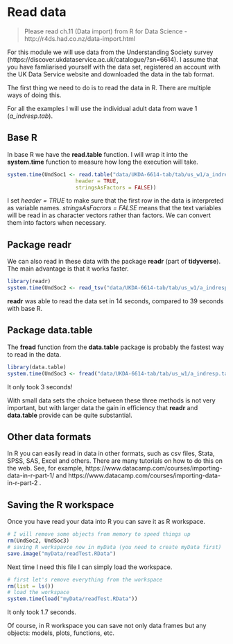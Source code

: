 # Read data {#readdata}

> Please read ch.11 (Data import) from R for Data Science - http://r4ds.had.co.nz/data-import.html

For this module we will use data from the Understanding Society survey (https://discover.ukdataservice.ac.uk/catalogue/?sn=6614). I assume that you have famliarised yourself with the data set, registered an account with the UK Data Service website and downloaded the data in the tab format.

The first thing we need to do is to read the data in R. There are multiple ways of doing this.

For all the examples I will use the individual adult data from wave 1 (*a_indresp.tab*).

## Base R

In base R we have the **read.table** function. I will wrap it into the **system.time** function to measure how long the execution will take.

```r
system.time(UndSoc1 <- read.table("data/UKDA-6614-tab/tab/us_w1/a_indresp.tab",
                      header = TRUE,
                      stringsAsFactors = FALSE))
```

I set *header = TRUE* to make sure that the first row in the data is interpreted as variable names. *stringsAsFacrors = FALSE* means that the text variables will be read in as character vectors rather than factors. We can convert them into factors when necessary.

## Package readr

We can also read in these data with the package **readr** (part of **tidyverse**). The main advantage is that it works faster.

```r
library(readr)
system.time(UndSoc2 <- read_tsv("data/UKDA-6614-tab/tab/us_w1/a_indresp.tab"))
```

**readr** was able to read the data set in 14 seconds, compared to 39 seconds with base R.

## Package data.table

The **fread** function from the **data.table** package is probably the fastest way to read in the data. 

```r
library(data.table)
system.time(UndSoc3 <- fread("data/UKDA-6614-tab/tab/us_w1/a_indresp.tab"))
```

It only took 3 seconds!
 
With small data sets the choice between these three methods is not very important, but with larger data the gain in efficiency that **readr** and **data.table** provide can be quite substantial.

## Other data formats

In R you can easily read in data in other formats, such as csv files, Stata, SPSS, SAS, Excel and others. There are many tutorials on how to do this on the web. See, for example, https://www.datacamp.com/courses/importing-data-in-r-part-1/ and https://www.datacamp.com/courses/importing-data-in-r-part-2 .

## Saving the R workspace

Once you have read your data into R you can save it as R workspace.

```r
# I will remove some objects from memory to speed things up
rm(UndSoc2, UndSoc3)
# saving R workspavce now in myData (you need to create myData first)
save.image("myData/readTest.RData")
```

Next time I need this file I can simply load the workspace.

```r
# first let's remove everything from the workspace
rm(list = ls())
# load the workspace
system.time(load("myData/readTest.RData"))
```

It only took 1.7 seconds.

Of course, in R workspace you can save not only data frames but any objects: models, plots, functions, etc.



 



